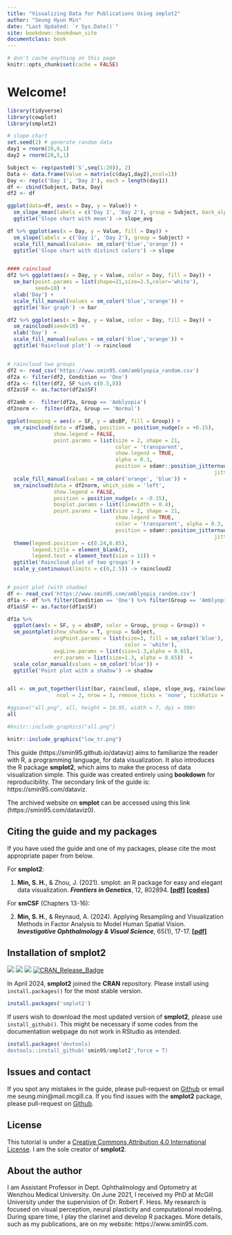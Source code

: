 ```yaml
--- 
title: "Visualizing Data for Publications Using smplot2"
author: "Seung Hyun Min"
date: "Last Updated: `r Sys.Date()`"
site: bookdown::bookdown_site
documentclass: book
---
```


```r
# don't cache anything on this page
knitr::opts_chunk$set(cache = FALSE)
```

# Welcome! {-#index}

```r
library(tidyverse)
library(cowplot)
library(smplot2)

# slope chart 
set.seed(2) # generate random data
day1 = rnorm(20,0,1)
day2 = rnorm(20,5,1)

Subject <- rep(paste0('S',seq(1:20)), 2)
Data <- data.frame(Value = matrix(c(day1,day2),ncol=1))
Day <- rep(c('Day 1', 'Day 2'), each = length(day1))
df <- cbind(Subject, Data, Day)
df2 <- df

ggplot(data=df, aes(x = Day, y = Value)) +
  sm_slope_mean(labels = c('Day 1', 'Day 2'), group = Subject, back_alpha = .3) +
  ggtitle('Slope chart with mean') -> slope_avg

df %>% ggplot(aes(x = Day, y = Value, fill = Day)) +
  sm_slope(labels = c('Day 1', 'Day 2'), group = Subject) +
  scale_fill_manual(values=  sm_color('blue','orange')) +
  ggtitle('Slope chart with distinct colors') -> slope


#### raincloud
df2 %>% ggplot(aes(x = Day, y = Value, color = Day, fill = Day)) +
  sm_bar(point.params = list(shape=21,size=2.5,color='white'),
         seed=10) +
  xlab('Day') +
  scale_fill_manual(values = sm_color('blue','orange')) +
  ggtitle('Bar graph') -> bar

df2 %>% ggplot(aes(x = Day, y = Value, color = Day, fill = Day)) +
  sm_raincloud(seed=10) +
  xlab('Day')  +
  scale_fill_manual(values = sm_color('blue','orange')) +
  ggtitle('Raincloud plot') -> raincloud


# raincloud two groups
df2 <- read_csv('https://www.smin95.com/amblyopia_random.csv')
df2a <- filter(df2, Condition == 'One')  
df2a <- filter(df2, SF %in% c(0.5,8))
df2a$SF <- as.factor(df2a$SF)

df2amb <-  filter(df2a, Group == 'Amblyopia')
df2norm <-  filter(df2a, Group == 'Normal')

ggplot(mapping = aes(x = SF, y = absBP, fill = Group)) +
  sm_raincloud(data = df2amb, position = position_nudge(x = +0.15),
               show.legend = FALSE,
               point.params = list(size = 2, shape = 21,
                                   color = 'transparent', 
                                   show.legend = TRUE,
                                   alpha = 0.3,
                                   position = sdamr::position_jitternudge(nudge.x = 0.06, seed = 10,
                                                                   jitter.width = 0.06))) +
  scale_fill_manual(values = sm_color('orange', 'blue')) +
  sm_raincloud(data = df2norm, which_side = 'left',
               show.legend = FALSE,
               position = position_nudge(x = -0.15),
               boxplot.params = list(linewidth = 0.4),
               point.params = list(size = 2, shape = 21,
                                   show.legend = TRUE,
                                   color = 'transparent', alpha = 0.3,
                                   position = sdamr::position_jitternudge(nudge.x = -0.06, seed = 10,
                                                                   jitter.width = 0.06))) +
  theme(legend.position = c(0.24,0.85),
        legend.title = element_blank(),
        legend.text = element_text(size = 11)) +
  ggtitle('Raincloud plot of two groups') +
  scale_y_continuous(limits = c(0,2.5)) -> raincloud2


# point plot (with shadow)
df <- read_csv('https://www.smin95.com/amblyopia_random.csv')
df1a <- df %>% filter(Condition == 'One') %>% filter(Group == 'Amblyopia')
df1a$SF <- as.factor(df1a$SF)

df1a %>%
  ggplot(aes(x = SF, y = absBP, color = Group, group = Group)) +
  sm_pointplot(show_shadow = T, group = Subject,
               avgPoint.params = list(size=3, fill = sm_color('blue'), shape = 21,
                                      color = 'white'),
               avgLine.params = list(size=1.3,alpha = 0.65),
               err.params = list(size=1.3, alpha = 0.65))  +
  scale_color_manual(values = sm_color('blue')) +
  ggtitle('Point plot with a shadow') -> shadow


all <- sm_put_together(list(bar, raincloud, slope, slope_avg, raincloud2, shadow),
                ncol = 2, nrow = 3, remove_ticks = 'none', tickRatio = 1, panel_scale = 0.95)

#ggsave("all.png", all, height = 10.95, width = 7, dpi = 300)
all
```
```r
#knitr::include_graphics("all.png")
```
```r
knitr::include_graphics("low_tr.png")
```

This guide (https://smin95.github.io/dataviz) aims to familiarize the reader with R, a programming language, for data visualization. It also introduces the R package **smplot2**, which aims to make the process of data visualization simple. This guide was created entirely using **bookdown** for reproducibility. The secondary link of the guide is: https://smin95.com/dataviz. 

The archived website on **smplot** can be accessed using this link (https://smin95.com/dataviz0).

## Citing the guide and my packages {-}

If you have used the guide and one of my packages, please cite the most appropriate paper from below.

For **smplot2**:

1. **Min, S. H.**, & Zhou, J. (2021). smplot: an R package for easy and elegant data visualization. ***Frontiers in Genetics***, 12, 802894. [**[pdf]**](https://www.smin95.com/pubs/smplot2021.pdf) [**[codes]**](https://www.smin95.com/dataviz0/recreating-figures-from-front.-genetics-2021.html)


For **smCSF** (Chapters 13-16):

2. **Min, S. H.**, & Reynaud, A. (2024). Applying Resampling and Visualization Methods in Factor Analysis to Model Human Spatial Vision. ***Investigative Ophthalmology & Visual Science***, 65(1), 17-17. [**[pdf]**](https://www.smin95.com/pubs/min2024.pdf)

## Installation of smplot2 {-}
[![](http://cranlogs.r-pkg.org/badges/grand-total/smplot2?color=green)](https://cran.r-project.org/package=smplot2)
[![](https://cranlogs.r-pkg.org/badges/smplot2?color=green)](https://cran.r-project.org/package=smplot2) [![](https://img.shields.io/badge/devel%20version-0.2.4-black.svg)](https://github.com/smin95/smplot2) [![CRAN_Release_Badge](http://www.r-pkg.org/badges/version-ago/smplot2?color=green)](https://CRAN.R-project.org/package=smplot2) 

In April 2024, **smplot2** joined the **CRAN** repository. Please install using `install.packages()` for the most stable version.

```r
install.packages('smplot2')
```

If users wish to download the most updated version of **smplot2**, please use `install_github()`. This might be necessary if some codes from the documentation webpage do not work in RStudio as intended.

```r
install.packages('devtools)
devtools::install_github('smin95/smplot2',force = T)
```

## Issues and contact {-}
If you spot any mistakes in the guide, please pull-request on [Github](https://github.com/smin95/dataviz) or email me seung.min@mail.mcgill.ca. If you find issues with the **smplot2** package, please pull-request on [Github](https://github.com/smin95/smplot2).

## License {-}
This tutorial is under a [Creative Commons Attribution 4.0 International License](https://creativecommons.org/licenses/by/4.0/). I am the sole creator of **smplot2**.

## About the author {-}
I am Assistant Professor in Dept. Ophthalmology and Optometry at Wenzhou Medical University. On June 2021, I received my PhD at McGill University under the supervision of Dr. Robert F. Hess. My research is focused on visual perception, neural plasticity and computational modeling. During spare time, I play the clarinet and develop R packages. More details, such as my publications, are on my website: https://www.smin95.com. 
